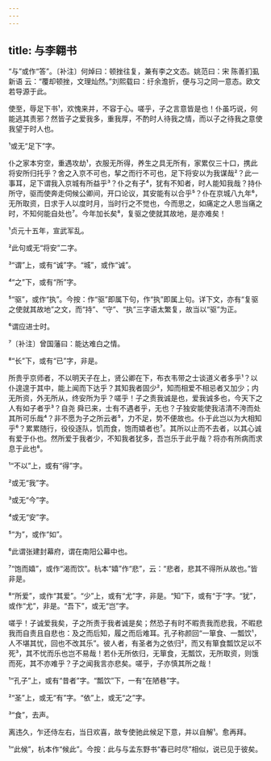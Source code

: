 ```yaml
---
---
---
```

title: 与李翱书
---







“与”或作“答”。〔补注〕何焯曰：顿挫往复，兼有李之文态。姚范曰：宋 陈善扪虱新语 云：“覆却顿挫，文理灿然。”刘熙载曰：纡余澹折，便与习之同一意态。欧文若导源于此。

使至，辱足下书¹，欢愧来并，不容于心。嗟乎，子之言意皆是也！仆虽巧说，何能逃其责邪？然皆子之爱我多，重我厚，不酌时人待我之情，而以子之待我之意使我望于时人也。

¹或无“足下”字。

仆之家本穷空，重遇攻劫¹，衣服无所得，养生之具无所有，家累仅三十口，携此将安所归托乎？舍之入京不可也，挈之而行不可也，足下将安以为我谋哉²？此一事耳，足下谓我入京城有所益乎³？仆之有子⁴，犹有不知者，时人能知我哉？持仆所守，驱而使奔走伺候公卿间，开口论议，其安能有以合乎⁵？仆在京城八九年⁶，无所取资，日求于人以度时月，当时行之不觉也，今而思之，如痛定之人思当痛之时，不知何能自处也⁷。今年加长矣⁸，复驱之使就其故地，是亦难矣！

¹贞元十五年，宣武军乱。

²此句或无“将安”二字。

³“谓”上，或有“诚”字。“城”，或作“诚”。

⁴“之”下，或有“所”字。

⁵“驱”，或作“执”。今按：作“驱”即属下句，作“执”即属上句。详下文，亦有“复驱之使就其故地”之文，而“持”、“守”、“执”三字语太繁复，故当以“驱”为正。

⁶谓应进士时。

⁷〔补注〕曾国藩曰：能达难白之情。

⁸“长”下，或有“已”字，非是。

所贵乎京师者，不以明天子在上，贤公卿在下，布衣韦带之士谈道义者多乎¹？以仆遑遑于其中，能上闻而下达乎？其知我者固少²，知而相爱不相忌者又加少；内无所资，外无所从，终安所为乎？嗟乎！子之责我诚是也，爱我诚多也，今天下之人有如子者乎³？自尧 舜已来，士有不遇者乎，无也？子独安能使我洁清不洿而处其所可乐哉⁴？非不愿为子之所云者⁵，力不足，势不便故也。仆于此岂以为大相知乎⁶？累累随行，役役逐队，饥而食，饱而嬉者也⁷。其所以止而不去者，以其心诚有爱于仆也。然所爱于我者少，不知我者犹多，吾岂乐于此乎哉？将亦有所病而求息于此也⁸。

¹“不以”上，或有“得”字。

²或无“我”字。

³或无“今”字。

⁴或无“安”字。

⁵“为”，或作“如”。

⁶此谓张建封幕府，谓在南阳公幕中也。

⁷“饱而嬉”，或作“渴而饮”。杭本“嬉”作“悲”，云：“悲者，悲其不得所从故也。”皆非是。

⁸“所爱”，或作“其爱”。“少”上，或有“尤”字，非是。“知”下，或有“于”字。“犹”，或作“尤”，非是。“吾下”，或无“岂”字。

嗟乎！子诚爱我矣，子之所责于我者诚是矣；然恐子有时不暇责我而悲我，不暇悲我而自责且自悲也：及之而后知，履之而后难耳。孔子称颜回“一箪食、一瓢饮¹，人不堪其忧，回也不改其乐”。彼人者，有圣者为之依归²，而又有箪食瓢饮足以不死³，其不忧而乐也岂不易哉！若仆无所依归，无箪食，无瓢饮，无所取资，则饿而死，其不亦难乎？子之闻我言亦悲矣。嗟乎，子亦慎其所之哉！

¹“孔子”上，或有“昔者”字。“瓢饮”下，一有“在陋巷”字。

²“圣”上，或无“有”字。“依”上，或无“之”字。

³“食”，去声。

离违久，乍还侍左右，当日欢喜，故专使驰此候足下意，并以自解¹。愈再拜。

¹“此候”，杭本作“候此”。今按：此与与孟东野书“春已时尽”相似，说已见于彼矣。